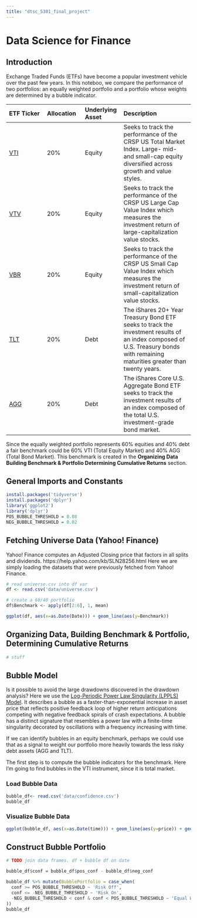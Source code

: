 ```yaml
---
title: "dtsc_5301_final_project"
---
```


# Data Science for Finance

## Introduction

Exchange Traded Funds (ETFs) have become a popular investment vehicle over the past few years. In this noteboo, we compare the performance of two portfolios: an equally weighted portfolio and a portfolio whose weights are determined by a bubble indicator.

| ETF Ticker                                                                              | Allocation | Underlying Asset | Description                                                                                                                                                                   |
|:--------------|:--------------|:--------------|:--------------------------|
| [VTI](https://investor.vanguard.com/etf/profile/VTI)                                    | 20%        | Equity           | Seeks to track the performance of the CRSP US Total Market Index. Large- mid- and small-cap equity diversified across growth and value styles.                                |
| [VTV](https://investor.vanguard.com/etf/profile/VTV)                                    | 20%        | Equity           | Seeks to track the performance of the CRSP US Large Cap Value Index which measures the investment return of large-capitalization value stocks.                                |
| [VBR](https://investor.vanguard.com/etf/profile/VBR)                                    | 20%        | Equity           | Seeks to track the performance of the CRSP US Small Cap Value Index which measures the investment return of small-capitalization value stocks.                                |
| [TLT](https://www.ishares.com/us/products/239454/ishares-20-year-treasury-bond-etf)     | 20%        | Debt             | The iShares 20+ Year Treasury Bond ETF seeks to track the investment results of an index composed of U.S. Treasury bonds with remaining maturities greater than twenty years. |
| [AGG](https://www.ishares.com/us/products/239458/ishares-core-total-us-bond-market-etf) | 20%        | Debt             | The iShares Core U.S. Aggregate Bond ETF seeks to track the investment results of an index composed of the total U.S. investment-grade bond market.                           |

Since the equally weighted portfolio represents 60% equities and 40% debt a fair benchmark could be 60% VTI (Total Equity Market) and 40% AGG (Total Bond Market). This benchmark is created in the **Organizing Data Building Benchmark & Portfolio Determining Cumulative Returns** section.

## General Imports and Constants

```r
install.packages('tidyverse')
install.packages('dplyr')
library('ggplot2')
library('dplyr')
POS_BUBBLE_THRESHOLD = 0.08
NEG_BUBBLE_THRESHOLD = 0.02
```

## Fetching Universe Data (Yahoo! Finance)

Yahoo! Finance computes an Adjusted Closing price that factors in all splits and dividends. https://help.yahoo.com/kb/SLN28256.html Here we are simply loading the datasets that were previously fetched from Yahoo! Finance.

```r
# read universe.csv into df var
df <- read.csv('data/universe.csv')

# create a 60/40 portfolio
df$Benchmark <- apply(df[2:6], 1, mean)

ggplot(df, aes(x=as.Date(Date))) + geom_line(aes(y=Benchmark))
```

## Organizing Data, Building Benchmark & Portfolio, Determining Cumulative Returns

```r
# stuff
```

## Bubble Model

Is it possible to avoid the large drawdowns discovered in the drawdown analysis? Here we use the [Log-Periodic Power Law Singularity (LPPLS) Model](https://en.wikipedia.org/wiki/Didier_Sornette#The_JLS_and_LPPLS_models). It describes a bubble as a faster-than-exponential increase in asset price that reflects positive feedback loop of higher return anticipations competing with negative feedback spirals of crash expectations. A bubble has a distinct signature that resembles a power law with a finite-time singularity decorated by oscillations with a frequency increasing with time.

If we can identify bubbles in an equity benchmark, perhaps we could use that as a signal to weight our portfolio more heavily towards the less risky debt assets (AGG and TLT).

The first step is to compute the bubble indicators for the benchmark. Here I'm going to find bubbles in the VTI instrument, since it is total market.

### Load Bubble Data

```r
bubble_df<- read.csv('data/confidence.csv')
bubble_df
```

### Visualize Bubble Data

```r
ggplot(bubble_df, aes(x=as.Date(time))) + geom_line(aes(y=price)) + geom_line(aes(y=pos_conf, color='green')) + geom_line(aes(y=neg_conf*-1, color='red'))
```

## Construct Bubble Portfolio

```r
# TODO join data frames. df + bubble df on date

bubble_df$conf = bubble_df$pos_conf - bubble_df$neg_conf

bubble_df %>% mutate(BubblePortfolio = case_when(
  conf >= POS_BUBBLE_THRESHOLD ~ 'Risk Off', 
  conf <= -NEG_BUBBLE_THRESHOLD ~ 'Risk On',
  -NEG_BUBBLE_THRESHOLD < conf & conf < POS_BUBBLE_THRESHOLD ~ 'Equal Weight'
))
bubble_df
```
